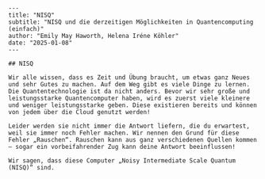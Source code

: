 ```
---
title: "NISQ"
subtitle: "NISQ und die derzeitigen Möglichkeiten in Quantencomputing (einfach)"
author: "Emily May Haworth, Helena Iréne Köhler"
date: "2025-01-08"
---

## NISQ

Wir alle wissen, dass es Zeit und Übung braucht, um etwas ganz Neues und sehr Gutes zu machen. Auf dem Weg gibt es viele Dinge zu lernen.
Die Quantentechnologie ist da nicht anders. Bevor wir sehr große und leistungsstarke Quantencomputer haben, wird es zuerst viele kleinere und weniger leistungsstarke geben. Diese existieren bereits und können von jedem über die Cloud genutzt werden!

Leider werden sie nicht immer die Antwort liefern, die du erwartest, weil sie immer noch Fehler machen. Wir nennen den Grund für diese Fehler „Rauschen“. Rauschen kann aus ganz verschiedenen Quellen kommen – sogar ein vorbeifahrender Zug kann deine Antwort beeinflussen!

Wir sagen, dass diese Computer „Noisy Intermediate Scale Quantum (NISQ)“ sind.

```